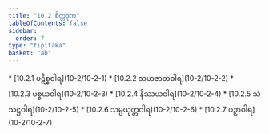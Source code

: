 ```yaml
---
title: "10.2 စိတ္တဒုက"
tableOfContents: false
sidebar:
  order: 7
type: "tipitaka"
basket: "ab"
---
```



<DynamicBreadcrumb />



<TableOfContents>
* [10.2.1 ပဋိစ္စဝါရ](10-2/10-2-1)
* [10.2.2 သဟဇာတဝါရ](10-2/10-2-2)
* [10.2.3 ပစ္စယဝါရ](10-2/10-2-3)
* [10.2.4 နိဿယဝါရ](10-2/10-2-4)
* [10.2.5 သံသဋ္ဌဝါရ](10-2/10-2-5)
* [10.2.6 သမ္ပယုတ္တဝါရ](10-2/10-2-6)
* [10.2.7 ပဉှာဝါရ](10-2/10-2-7)
</TableOfContents>
